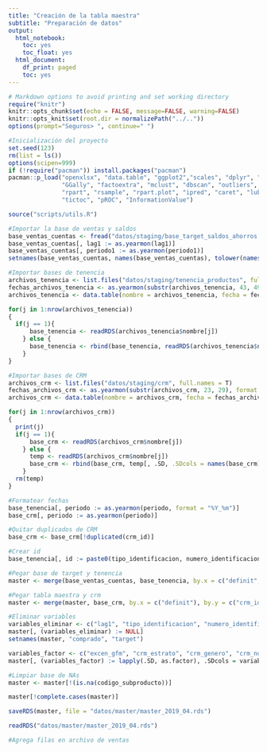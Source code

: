 ```yaml
---
title: "Creación de la tabla maestra"
subtitle: "Preparación de datos"
output:
  html_notebook:
    toc: yes
    toc_float: yes
  html_document:
    df_print: paged
    toc: yes
---
```


```r
# Markdown options to avoid printing and set working directory
require("knitr")
knitr::opts_chunk$set(echo = FALSE, message=FALSE, warning=FALSE)
knitr::opts_knit$set(root.dir = normalizePath("../.."))
options(prompt="Seguros> ", continue=" ") 
```

```r
#Inicialización del proyecto
set.seed(123)
rm(list = ls())
options(scipen=999)
if (!require("pacman")) install.packages("pacman")
pacman::p_load("openxlsx", "data.table", "ggplot2","scales", "dplyr", "zoo", "kohonen",
               "GGally", "factoextra", "mclust", "dbscan", "outliers",
               "rpart", "rsample", "rpart.plot", "ipred", "caret", "lubridate", "tree",
               "tictoc", "pROC", "InformationValue")

source("scripts/utils.R")
```

```r
#Importar la base de ventas y saldos
base_ventas_cuentas <- fread("datos/staging/base_target_saldos_ahorros.csv")
base_ventas_cuentas[, lag1 := as.yearmon(lag1)]
base_ventas_cuentas[, periodo1 := as.yearmon(periodo1)]
setnames(base_ventas_cuentas, names(base_ventas_cuentas), tolower(names(base_ventas_cuentas)))

#Importar bases de tenencia
archivos_tenencia <- list.files("datos/staging/tenencia_productos", full.names = T)
fechas_archivos_tenencia <- as.yearmon(substr(archivos_tenencia, 43, 49), format = "%Y_%m")
archivos_tenencia <- data.table(nombre = archivos_tenencia, fecha = fechas_archivos_tenencia)[order(-fecha)]

for(j in 1:nrow(archivos_tenencia))
{
  if(j == 1){
      base_tenencia <- readRDS(archivos_tenencia$nombre[j])
    } else {
      base_tenencia <- rbind(base_tenencia, readRDS(archivos_tenencia$nombre[j]))
    }
}

#Importar bases de CRM
archivos_crm <- list.files("datos/staging/crm", full.names = T)
fechas_archivos_crm <- as.yearmon(substr(archivos_crm, 23, 29), format = "%Y_%m")
archivos_crm <- data.table(nombre = archivos_crm, fecha = fechas_archivos_crm)[order(-fecha)]

for(j in 1:nrow(archivos_crm))
{
  print(j)
  if(j == 1){
      base_crm <- readRDS(archivos_crm$nombre[j])
    } else {
      temp <- readRDS(archivos_crm$nombre[j])
      base_crm <- rbind(base_crm, temp[, .SD, .SDcols = names(base_crm)])
    }
  rm(temp)
}
```

```r
#Formatear fechas
base_tenencia[, periodo := as.yearmon(periodo, format = "%Y_%m")]
base_crm[, periodo := as.yearmon(periodo)]

#Quitar duplicados de CRM
base_crm <- base_crm[!duplicated(crm_id)]

#Crear id 
base_tenencia[, id := paste0(tipo_identificacion, numero_identificacion)]

#Pegar base de target y tenencia
master <- merge(base_ventas_cuentas, base_tenencia, by.x = c("definit", "lag1"), by.y = c("id", "periodo"), all.x = T)

#Pegar tabla maestra y crm
master <- merge(master, base_crm, by.x = c("definit"), by.y = c("crm_id"), all.x = T)

#Eliminar variables
variables_eliminar <- c("lag1", "tipo_identificacion", "numero_identificacion", "num_id", "tipo_id", "tipo_base", "tipo_producto", "tipo_seguro", "producto_financiero_gnral", "producto", "numero_producto", "fecha_apertura", "valor_ultimo_deposito", "grupo_ciiu", "crm_ciiu")
master[, (variables_eliminar) := NULL]
setnames(master, "comprado", "target")

variables_factor <- c("excen_gfm", "crm_estrato", "crm_genero", "crm_nombre_nivel_educativo", "crm_nombre_estado_civil", "crm_codigo_tipo_vivienda", "crm_nombre_ocupacion", "crm_grupo_ocupacion", "crm_declara_renta", "departamento", "crm_grupo_segmento")
master[, (variables_factor) := lapply(.SD, as.factor), .SDcols = variables_factor]

#Limpiar base de NAs
master <- master[!(is.na(codigo_subproducto))]

master[!complete.cases(master)]

saveRDS(master, file = "datos/master/master_2019_04.rds")

readRDS("datos/master/master_2019_04.rds")
```

```r
#Agrega filas en archivo de ventas

```


